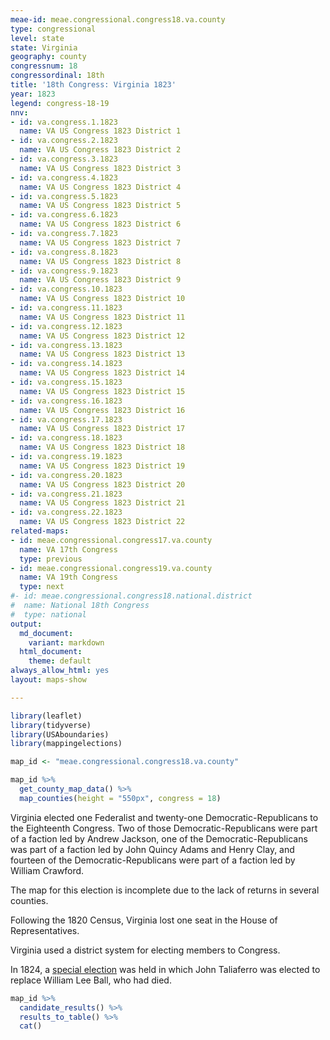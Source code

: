 ```yaml
---
meae-id: meae.congressional.congress18.va.county
type: congressional
level: state
state: Virginia
geography: county
congressnum: 18
congressordinal: 18th
title: '18th Congress: Virginia 1823'
year: 1823
legend: congress-18-19
nnv:
- id: va.congress.1.1823
  name: VA US Congress 1823 District 1
- id: va.congress.2.1823
  name: VA US Congress 1823 District 2
- id: va.congress.3.1823
  name: VA US Congress 1823 District 3
- id: va.congress.4.1823
  name: VA US Congress 1823 District 4
- id: va.congress.5.1823
  name: VA US Congress 1823 District 5
- id: va.congress.6.1823
  name: VA US Congress 1823 District 6
- id: va.congress.7.1823
  name: VA US Congress 1823 District 7
- id: va.congress.8.1823
  name: VA US Congress 1823 District 8
- id: va.congress.9.1823
  name: VA US Congress 1823 District 9
- id: va.congress.10.1823
  name: VA US Congress 1823 District 10
- id: va.congress.11.1823
  name: VA US Congress 1823 District 11
- id: va.congress.12.1823
  name: VA US Congress 1823 District 12
- id: va.congress.13.1823
  name: VA US Congress 1823 District 13
- id: va.congress.14.1823
  name: VA US Congress 1823 District 14
- id: va.congress.15.1823
  name: VA US Congress 1823 District 15
- id: va.congress.16.1823
  name: VA US Congress 1823 District 16
- id: va.congress.17.1823
  name: VA US Congress 1823 District 17
- id: va.congress.18.1823
  name: VA US Congress 1823 District 18
- id: va.congress.19.1823
  name: VA US Congress 1823 District 19
- id: va.congress.20.1823
  name: VA US Congress 1823 District 20
- id: va.congress.21.1823
  name: VA US Congress 1823 District 21
- id: va.congress.22.1823
  name: VA US Congress 1823 District 22
related-maps:
- id: meae.congressional.congress17.va.county
  name: VA 17th Congress
  type: previous
- id: meae.congressional.congress19.va.county
  name: VA 19th Congress
  type: next
#- id: meae.congressional.congress18.national.district
#  name: National 18th Congress
#  type: national
output:
  md_document:
    variant: markdown
  html_document:
    theme: default
always_allow_html: yes
layout: maps-show

---
```


```r
library(leaflet)
library(tidyverse)
library(USAboundaries)
library(mappingelections)

map_id <- "meae.congressional.congress18.va.county"
```

<div class="map">

```r
map_id %>%
  get_county_map_data() %>%
  map_counties(height = "550px", congress = 18)
```

</div>

Virginia elected one Federalist and twenty-one Democratic-Republicans to the Eighteenth Congress. Two of those Democratic-Republicans were part of a faction led by Andrew Jackson, one of the Democratic-Republicans was part of a faction led by John Quincy Adams and Henry Clay, and fourteen of the Democratic-Republicans were part of a faction led by William Crawford. 

The map for this election is incomplete due to the lack of returns in several counties.

Following the 1820 Census, Virginia lost one seat in the House of Representatives.

Virginia used a district system for electing members to Congress.

In 1824, a [special election](https://elections.lib.tufts.edu/catalog/tufts:va.special.uscongress.13.1824) was held in which John Taliaferro was elected to replace William Lee Ball, who had died.

<div class="results-table">

```r
map_id %>%
  candidate_results() %>%
  results_to_table() %>%
  cat()
```

</div>
